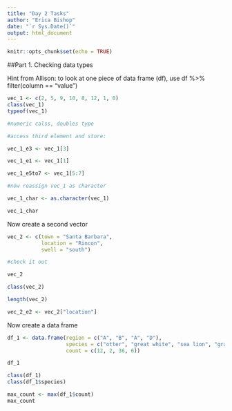 ```yaml
---
title: "Day 2 Tasks"
author: "Erica Bishop"
date: "`r Sys.Date()`"
output: html_document
---
```


```r
knitr::opts_chunk$set(echo = TRUE)
```

##Part 1. Checking data types

Hint from Allison: to look at one piece of data frame (df), use df %>% filter(column == "value")

```r
vec_1 <- c(2, 5, 9, 10, 8, 12, 1, 0)
class(vec_1)
typeof(vec_1)

#numeric calss, doubles type

#access third element and store:

vec_1_e3 <- vec_1[3]

vec_1_e1 <- vec_1[1]

vec_1_e5to7 <- vec_1[5:7]

#now reassign vec_1 as character

vec_1_char <- as.character(vec_1)

vec_1_char

```

Now create a second vector

```r

vec_2 <- c(town = "Santa Barbara",
           location = "Rincon",
           swell = "south")

#check it out

vec_2

class(vec_2)

length(vec_2)

vec_2_e2 <- vec_2["location"]

```

Now create a data frame

```r

df_1 <- data.frame(region = c("A", "B", "A", "D"),
                   species = c("otter", "great white", "sea lion", "gray whale"),
                   count = c(12, 2, 36, 6))

df_1

class(df_1)
class(df_1$species)

max_count <- max(df_1$count)
max_count

```







